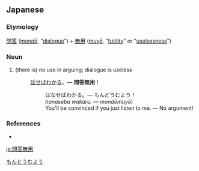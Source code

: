 ==Japanese==
{{ja-kanjitab|もん|とう|む|よう|yomi=on|k2=どう}}

===Etymology===
[[問答]] (''[[mondō]]'', "[[dialogue]]") + [[無用]] (''[[muyō]]'', "[[futility]]" or "[[uselessness]]")

===Noun===
{{ja-noun|もんどうむよう}}

# (there is) no use in arguing; dialogue is useless
#: [[話せばわかる]]。&mdash; '''問答無用'''！
#:: はなせばわかる。&mdash; もんどうむよう！
#:: ''hanaseba wakaru. &mdash; mondōmuyō!''
#:: You'll be convinced if you just listen to me. &mdash; No argument!

[[Category:Yojijukugo|もんとうむよう]]

===References===
* {{R:Kojien}}

[[ja:問答無用]]